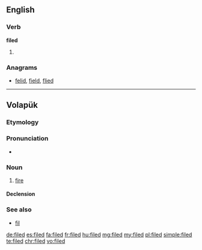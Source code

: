 ==English==

===Verb===
'''filed'''

# {{en-past of|file}}

===Anagrams===
* [[felid#English|felid]], [[field#English|field]], [[flied#English|flied]]

----

==Volapük==

===Etymology===
{{suffix|fil|ed|lang=vo}}

===Pronunciation===
* {{IPA|/fiˈled/|lang=vo}}

===Noun===
{{vo-noun}}

# [[fire]]

====Declension====
{{vo-decl-noun}}

===See also===
* [[fil]]

[[de:filed]]
[[es:filed]]
[[fa:filed]]
[[fr:filed]]
[[hu:filed]]
[[mg:filed]]
[[my:filed]]
[[pl:filed]]
[[simple:filed]]
[[te:filed]]
[[chr:filed]]
[[vo:filed]]